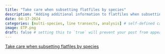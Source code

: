 ```yaml
---
title: "Take care when subsetting flatfiles by species"
description: "Adding additional information to flatfiles when subsetting analysis by species"
date: 04-17-2024
categories: [multi-species, line transects, analysis] # self-defined categories
image: ETP.png
draft: false # setting this to `true` will prevent your post from appearing on your listing page until you're ready!
---
```


[Take care when subsetting flatfiles by species](https://distancedevelopment.github.io/dsims/articles/dsims-examples.html)